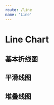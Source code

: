 ```yaml
---
route: /line
name: 'Line'
---
```


# Line Chart

## 基本折线图

<Playground>
  <Line
    data={
      [
        { x: '1750', y1: 20 },
        { x: '1800', y1: 10 },
        { x: '1850', y1: 50 },
        { x: '1900', y1: 60 },
        { x: '1999', y1: 10 },
        { x: '2050', y1: 100 }
      ]
    }
    titleMap={{
      y1: '下载数'
    }}
  />
</Playground>


## 平滑线图

<Playground>
  <Line
    data={
      [
        { x: '1750', y1: 20 },
        { x: '1800', y1: 10 },
        { x: '1850', y1: 50 },
        { x: '1900', y1: 60 },
        { x: '1999', y1: 10 },
        { x: '2050', y1: 100 }
      ]
    }
    smooth={true}
    titleMap={{
      y1: '下载数'
    }}
  />
</Playground>

## 堆叠线图

<Playground>
  <Line
    data={
      [
        { x: '1750', y1: 20, y2: 10 },
        { x: '1800', y1: 10, y2: 5 },
        { x: '1850', y1: 50, y2: 25 },
        { x: '1900', y1: 60, y2: 30 },
        { x: '1999', y1: 10, y2: 5 },
        { x: '2050', y1: 100, y2: 50 }
      ]
    }
    titleMap={{
      y1: '下载数',
      y2: '点赞数'
    }}
  />
</Playground>
